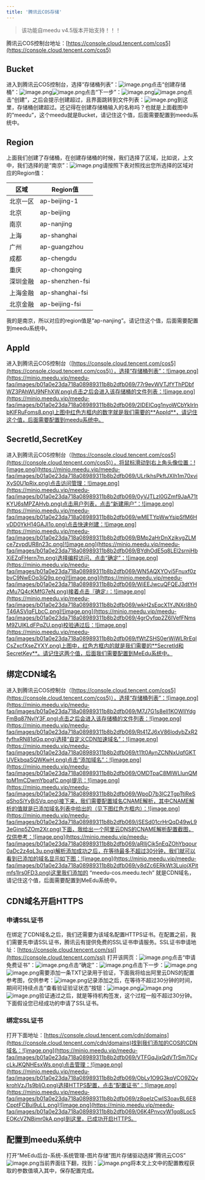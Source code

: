 ```yaml
---
title: '腾讯云COS存储'
---
```


> 该功能自meedu v4.5版本开始支持！！！

腾讯云COS控制台地址：[https://console.cloud.tencent.com/cos5](https://console.cloud.tencent.com/cos5)


## Bucket
进入到腾讯云COS控制台，选择“存储桶列表”：![image.png](https://minio.meedu.vip/meedu-faq/images/b01a0e23da718a08989311b8b2dfb069/X4KS79rbeQDb89lpkrBQCmf8SgoKduvO.png)点击“创建存储桶”：![image.png](https://minio.meedu.vip/meedu-faq/images/b01a0e23da718a08989311b8b2dfb069/NHufUpGG21ubBEPmYrd67q9cxHXepmOu.png)![image.png](https://minio.meedu.vip/meedu-faq/images/b01a0e23da718a08989311b8b2dfb069/Rapon2202s2H4IKcC4MQ5AHkfIsYdTFN.png)点击“下一步”：![image.png](https://minio.meedu.vip/meedu-faq/images/b01a0e23da718a08989311b8b2dfb069/uPAL03xl04kt7KRwXZhpmcwDhZ0DaC6q.png)![image.png](https://minio.meedu.vip/meedu-faq/images/b01a0e23da718a08989311b8b2dfb069/lV5mPR8T0JzVlDDC6Wzib4bpZYMkNcVg.png)点击“创建”，之后会提示创建超过，且界面跳转到文件列表：![image.png](https://minio.meedu.vip/meedu-faq/images/b01a0e23da718a08989311b8b2dfb069/F9Oajujf0XiGuIKZw7lI2623WndPToVj.png)到这里，存储桶创建超过。还记得在创建存储桶输入的名称吗？也就是上面截图中的“meedu”，这个meedu就是Bucket，请记住这个值，后面需要配置到meedu系统中。

## Region
上面我们创建了存储桶，在创建存储桶的时候，我们选择了区域，比如说，上文中，我们选择的是“南京”：![image.png](https://minio.meedu.vip/meedu-faq/images/b01a0e23da718a08989311b8b2dfb069/gbQwM627kXBcRpu0xDEXiCaieTT43LYk.png)请按照下表对照找出您所选择的区域对应的Region值：

| 区域 | Region值 |
| --- | --- |
| 北京一区 | ap-beijing-1 |
| 北京 | ap-beijing |
| 南京 | ap-nanjing |
| 上海 | ap-shanghai |
| 广州 | ap-guangzhou |
| 成都 | ap-chengdu |
| 重庆 | ap-chongqing |
| 深圳金融 | ap-shenzhen-fsi |
| 上海金融 | ap-shanghai-fsi |
| 北京金融 | ap-beijing-fsi |

我的是南京，所以对应的region值是“ap-nanjing”。请记住这个值，后面需要配置到meedu系统中。


## AppId
进入到腾讯云COS控制台（[https://console.cloud.tencent.com/cos5](https://console.cloud.tencent.com/cos5)），选择“存储桶列表”：![image.png](https://minio.meedu.vip/meedu-faq/images/b01a0e23da718a08989311b8b2dfb069/77r9evWVTJfYThPDbfWZ3PAhWU9NFhXW.png)点击之后会进入该存储桶的文件列表：![image.png](https://minio.meedu.vip/meedu-faq/images/b01a0e23da718a08989311b8b2dfb069/2IDEICqg1nyoWCbYkIrlnbKlFRuFoms8.png)上图中红色方框内的数字就是我们需要的**AppId**，请记住这个值，后面需要配置到meedu系统中。


## SecretId,SecretKey
进入到腾讯云COS控制台（[https://console.cloud.tencent.com/cos5](https://console.cloud.tencent.com/cos5)），将鼠标滑动到右上角头像位置：![image.png](https://minio.meedu.vip/meedu-faq/images/b01a0e23da718a08989311b8b2dfb069/ULrlkhsPkftJXIh1m70xviXyS0U1pRix.png)点击访问管理：![image.png](https://minio.meedu.vip/meedu-faq/images/b01a0e23da718a08989311b8b2dfb069/0yVJTLzl0GZmf9JaA71tKYU6sMPZAHvb.png)点击用户列表，点击“新建用户”：![image.png](https://minio.meedu.vip/meedu-faq/images/b01a0e23da718a08989311b8b2dfb069/wMETYpWwYsipSfM6HvDD0YkH14GAJI1o.png)点击快速创建：![image.png](https://minio.meedu.vip/meedu-faq/images/b01a0e23da718a08989311b8b2dfb069/BMp2aHrDnXzikygZLMce7zvpdUR8n23c.png)![image.png](https://minio.meedu.vip/meedu-faq/images/b01a0e23da718a08989311b8b2dfb069/BYdhOdE5q8LEl2srnjHbXiEZqFHern7m.png)选择编程访问，点击“确定”：![image.png](https://minio.meedu.vip/meedu-faq/images/b01a0e23da718a08989311b8b2dfb069/WN5AQXYOyi5Fnuxf0zbvC9NwEOq3iQ9q.png)![image.png](https://minio.meedu.vip/meedu-faq/images/b01a0e23da718a08989311b8b2dfb069/WiEEJwcuQFQEJ3dtYHzMu7Q4cKMfG7eN.png)接着点击『确定』：![image.png](https://minio.meedu.vip/meedu-faq/images/b01a0e23da718a08989311b8b2dfb069/wkH2sEqcX1YJNXrI8h0T46ASVIqFLbcC.png)![image.png](https://minio.meedu.vip/meedu-faq/images/b01a0e23da718a08989311b8b2dfb069/4grOyfqp2Z6IVefFNmsM9ZUlKLdFPqZU.png)校验通过后：![image.png](https://minio.meedu.vip/meedu-faq/images/b01a0e23da718a08989311b8b2dfb069/fWtZSHS0erWiWLRrEqlCsZxcfXseZYXY.png)上图中，红色方框内的就是我们需要的**SecretId和SecretKey**。请记住这两个值，后面我们需要配置到MeEdu系统中。


## 绑定CDN域名
进入到腾讯云COS控制台（[https://console.cloud.tencent.com/cos5](https://console.cloud.tencent.com/cos5)），选择“存储桶列表”：![image.png](https://minio.meedu.vip/meedu-faq/images/b01a0e23da718a08989311b8b2dfb069/M7J7G1s8ell1KOWIlYdgFmBq87NvlY3F.png)点击之后会进入该存储桶的文件列表：![image.png](https://minio.meedu.vip/meedu-faq/images/b01a0e23da718a08989311b8b2dfb069/Rt41ZJ6xV86lodybZxR2fyfhxRN81dGq.png)选择“自定义CDN加速域名”：![image.png](https://minio.meedu.vip/meedu-faq/images/b01a0e23da718a08989311b8b2dfb069/t11t0AynZCNNxUqfGKTUVEkbqaSQWKwH.png)点击“添加域名”：![image.png](https://minio.meedu.vip/meedu-faq/images/b01a0e23da718a08989311b8b2dfb069/OMDTpaC8MlWLlunQMtpM1mCDwmYboafC.png)提示：![image.png](https://minio.meedu.vip/meedu-faq/images/b01a0e23da718a08989311b8b2dfb069/WpoD7b3lC2TgpTtiReSqShoSiYyBjSVq.png)接下来，我们需要配置域名CNAME解析，其中CNAME解析的值就是已添加域名列表中给出的（见下图红色方框内）：![image.png](https://minio.meedu.vip/meedu-faq/images/b01a0e23da718a08989311b8b2dfb069/jSESd01crHrQqD49wL93eGinp5ZOm2Xr.png)下面，我给出一个阿里云DNS的CNAME解析配置截图，仅供参考：![image.png](https://minio.meedu.vip/meedu-faq/images/b01a0e23da718a08989311b8b2dfb069/aRIljCik5nEqZOhYbqour0aDc2z4qL3u.png)解析添加成功之后，在等待最多不超过30分钟，我们就可以看到已添加的域名显示如下图：![image.png](https://minio.meedu.vip/meedu-faq/images/b01a0e23da718a08989311b8b2dfb069/y8dZc6ERkWt3LuiojXPitmfs1lrs0FD3.png)这里我们添加的 “meedu-cos.meedu.tech” 就是CDN域名，请记住这个值，后面需要配置到MeEdu系统中。


## CDN域名开启HTTPS

### 申请SSL证书
在绑定了CDN域名之后，我们还需要为该域名配置HTTPS证书。在配置之前，我们需要先申请SSL证书，腾讯云有提供免费的SSL证书申请服务。SSL证书申请地址：[https://console.cloud.tencent.com/ssl](https://console.cloud.tencent.com/ssl) 打开该网页：![image.png](https://minio.meedu.vip/meedu-faq/images/b01a0e23da718a08989311b8b2dfb069/pQEJE7cbP9a3AXzjZ7NdlS1gphvncejc.png)点击“申请免费证书”：![image.png](https://minio.meedu.vip/meedu-faq/images/b01a0e23da718a08989311b8b2dfb069/lf4gMN4JsAcw94WZLg7TojNjkT70p45g.png)点击“确定”：![image.png](https://minio.meedu.vip/meedu-faq/images/b01a0e23da718a08989311b8b2dfb069/go0YWqBtO31Bm624onmfz3N0Kg9KLKXn.png)点击下一步：![image.png](https://minio.meedu.vip/meedu-faq/images/b01a0e23da718a08989311b8b2dfb069/HQ0MuYiSQGhRlo0TPEesGiNmmeKC6jap.png)![image.png](https://minio.meedu.vip/meedu-faq/images/b01a0e23da718a08989311b8b2dfb069/FIyA9DoFYyqugbtzk9MmarZmzZfZBI5f.png)需要添加一条TXT记录用于验证，下面我将给出阿里云DNS的配置参考图，仅供参考：![image.png](https://minio.meedu.vip/meedu-faq/images/b01a0e23da718a08989311b8b2dfb069/BWYoUqBPuMqlsA8OoNvd8lY8Y9EuOq5c.png)记录添加之后，在等待不超过30分钟的时间，期间可持续点击“查看验证验证状态”按钮：![image.png](https://minio.meedu.vip/meedu-faq/images/b01a0e23da718a08989311b8b2dfb069/tREM0kh9hFYFa1yRFnfWE9ChZvn5zIrB.png)![image.png](https://minio.meedu.vip/meedu-faq/images/b01a0e23da718a08989311b8b2dfb069/5cvtQa0bqMuU7kHASLsOWgwnbi7bA4SU.png)![image.png](https://minio.meedu.vip/meedu-faq/images/b01a0e23da718a08989311b8b2dfb069/GADFHLGswc3fTnUxw4XuwEjYOUEOjCbL.png)验证通过之后，就是等待机构签发，这个过程一般不超过30分钟。下面假设您已经成功的申请了SSL证书。


### 绑定SSL证书
打开下面地址：[https://console.cloud.tencent.com/cdn/domains](https://console.cloud.tencent.com/cdn/domains)找到我们添加的COS的CDN域名：![image.png](https://minio.meedu.vip/meedu-faq/images/b01a0e23da718a08989311b8b2dfb069/VTFGqJjxQdVTrSm7ICycLkJKQNHEsxWs.png)点击管理：![image.png](https://minio.meedu.vip/meedu-faq/images/b01a0e23da718a08989311b8b2dfb069/ObLy1O9G3kqVCO9ZQvkrohVzJ1s9bljO.png)选择HTTPS配置，点击“配置证书”：![image.png](https://minio.meedu.vip/meedu-faq/images/b01a0e23da718a08989311b8b2dfb069/z8peIzCwIS3oavBL6E8CpptFCBui9uLL.png)![image.png](https://minio.meedu.vip/meedu-faq/images/b01a0e23da718a08989311b8b2dfb069/06K4PnvcyW1gq8Loc5EOKcVZNBjmr0kA.png)到这里，已成功开启HTTPS。


## 配置到meedu系统中
打开“MeEdu后台-系统-系统管理-图片存储”图片存储驱动选择“腾讯云COS”![image.png](https://minio.meedu.vip/meedu-faq/images/b01a0e23da718a08989311b8b2dfb069/gzwPSagwut3rvLD6S2o2RdNgvPJ7vPIW.png)当前界面往下翻，找到：![image.png](https://minio.meedu.vip/meedu-faq/images/b01a0e23da718a08989311b8b2dfb069/u4kSBeuHoWZhxMIeX9B3XbYHYS2rxXpB.png)将本文上文中的配置教程获取的参数值填入其中，保存配置完成。
